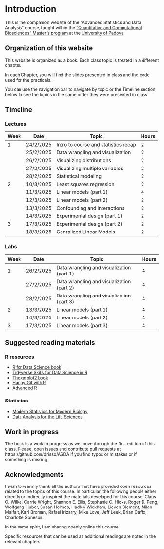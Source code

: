 # Introduction {.unnumbered}

This is the companion website of the "Advanced Statistics and Data Analysis" course, taught within the ["Quantitative and Computational Biosciences" Master's program](https://www.unipd.it/en/educational-offer/second-cycle-degree/science?tipo=LM&scuola=SC&ordinamento=2024&key=SC2804&cg=science) at the [University of Padova](https://www.unipd.it/).

## Organization of this website

This website is organized as a book. Each class topic is treated in a different chapter.

In each Chapter, you will find the slides presented in class and the code used for the practicals.

You can use the navigation bar to navigate by topic or the Timeline section below to see the topics in the same order they were presented in class.

## Timeline

### Lectures

| Week | Date      | Topic                                | Hours |
|------|-----------|--------------------------------------|-------|
| 1    | 24/2/2025 | Intro to course and statistics recap | 2     |
|      | 25/2/2025 | Data wrangling and visualization     | 2     |
|      | 26/2/2025 | Visualizing distributions            | 2     |
|      | 27/2/2025 | Visualizing multiple variables       | 2     |
|      | 28/2/2025 | Statistical modeling                 | 2     |
| 2    | 10/3/2025 | Least squares regression             | 2     |
|      | 11/3/2025 | Linear models (part 1)               | 4     |
|      | 12/3/2025 | Linear models (part 2)               | 2     |
|      | 13/3/2025 | Confounding and interactions         | 2     |
|      | 14/3/2025 | Experimental design (part 1)         | 2     |
| 3    | 17/3/2025 | Experimental design (part 2)         | 2     |
|      | 18/3/2025 | Genralized Linear Models             | 2     |


### Labs

| Week | Date      | Topic                                     | Hours |
|------|-----------|-------------------------------------------|-------|
| 1    | 26/2/2025 | Data wrangling and visualization (part 1) | 4     |
|      | 27/2/2025 | Data wrangling and visualization (part 2) | 4     |
|      | 28/2/2025 | Data wrangling and visualization (part 3) | 4     |
| 2    | 13/3/2025 | Linear models (part 1)                    | 4     |
|      | 14/3/2025 | Linear models (part 2)                    | 4     |
| 3    | 17/3/2025 | Linear models (part 3)                    | 4     |


## Suggested reading materials

### R resources

-   [R for Data Science book](https://r4ds.had.co.nz/)
-   [Tidyverse Skills for Data Science in R](https://www.coursera.org/specializations/tidyverse-data-science-r)
-   [The ggplot2 book](https://ggplot2-book.org/)
-   [Happy Git with R](https://happygitwithr.com/)
-   [Advanced R](https://adv-r.hadley.nz/)

### Statistics

- [Modern Statistics for Modern Biology](https://www.huber.embl.de/msmb/)
- [Data Analysis for the Life Sciences](https://leanpub.com/dataanalysisforthelifesciences)

## Work in progress

The book is a work in progress as we move through the first edition of this class. Please, open issues and contribute pull requests at https://github.com/drisso/ASDA if you find typos or mistakes or if something is missing.

## Acknowledgments

I wish to warmly thank all the authors that have provided open resources related to the topics of this course. In particular, the following people either directly or indirectly inspired the materials developed for this course: Claus O. Wilke, Carrie Wright, Shannon E. Ellis, Stephanie C. Hicks, Roger D. Peng, Wolfgang Huber, Susan Holmes, Hadley Wickham, Lieven Clement, Milan Malfait, Karl Broman, Rafael Irizarry, Mike Love, Jeff Leek, Brian Caffo, Charlotte Soneson.

In the same spirit, I am sharing openly online this course.

Specific resources that can be used as additional readings are noted in the relevant chapters.
